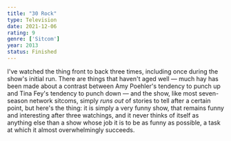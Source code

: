 ```yaml
---
title: "30 Rock"
type: Television
date: 2021-12-06
rating: 9
genre: ['Sitcom']
year: 2013
status: Finished
---
```


I've watched the thing front to back three times, including once during the show's initial run. There are things that haven't aged well — much hay has been made about a contrast between Amy Poehler's tendency to punch up and Tina Fey's tendency to punch down — and the show, like most seven-season network sitcoms, simply _runs out_ of stories to tell after a certain point, but here's the thing: it is simply a very funny show, that remains funny and interesting after three watchings, and it never thinks of itself as anything else than a show whose job it is to be as funny as possible, a task at which it almost overwhelmingly succeeds.
